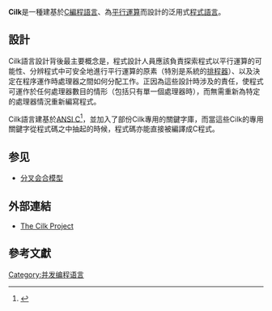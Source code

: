 {{NoteTA
|G1 = IT
}}
{{Infobox programming language
| name = Cilk
| logo =
| paradigm = [[指令式编程|指令式]] ([[过程式编程|过程式]]), [[结构化编程|结构化]], [[并行计算|并行]]
| year = 1994
| designer =[[MIT|MIT]]计算机科学实验室
| developer =[[Intel|Intel]]
| latest_release_version =
| latest release date =
| typing                 = [[类型系统|静态]], [[弱类型|弱类型]], [[声明类型|声明]]
| implementations =
| dialects = Cilk++, Cilk Plus
| influenced_by =[[C语言|C]]
| influenced = [[OpenMP|OpenMP]] 3.0<ref>{{cite conference |title=A Runtime Implementation of OpenMP Tasks |first1=James |last1=LaGrone |first2=Ayodunni |last2=Aribuki |first3=Cody |last3=Addison |first4=Barbara |last4=Chapman |conference=7th Int'l Workshop on OpenMP |year=2011 |pages=165–178 |doi=10.1007/978-3-642-21487-5_13}}</ref>
| operating_system =
| license =
| website =
| file_ext =
}}
{{Infobox programming language
| name                   = Cilk Plus
| logo                   =
| paradigm               = 
| year                   = 2010
| designer               = Intel
| developer              = Intel
| latest_release_version = 1.2
| latest release date    = {{release date and age|2013|09|09}}
| typing                 =
| implementations        =
| dialects               =
| influenced_by          = 
| influenced             =
| operating_system       =
| license                =
| website                = {{URL|www.cilkplus.org}}
| file_ext               = (同于C或C++)
}}
'''Cilk'''是一種建基於[[C編程語言|C編程語言]]、為[[平行運算|平行運算]]而設計的泛用式[[程式語言|程式語言]]。

== 設計 ==
Cilk語言設計背後最主要概念是，程式設計人員應該負責探索程式以平行運算的可能性、分辨程式中可安全地進行平行運算的原素（特別是系統的[[排程器|排程器]]）、以及決定在程序運作時處理器之間如何分配工作。正因為這些設計時涉及的責任，使程式可運作於任何處理器數目的情形（包括只有單一個處理器時），而無需重新為特定的處理器情況重新編寫程式。

Cilk語言建基於[[ANSI_C|ANSI C]]<ref>{{Cite web |url=http://supertech.lcs.mit.edu/cilk/FAQ/section1.html#whatiscilk |title=存档副本 |accessdate=2007-06-25 |archive-date=2007-02-22 |archive-url=https://web.archive.org/web/20070222223656/http://supertech.lcs.mit.edu/cilk/FAQ/section1.html#whatiscilk |dead-url=no }}</ref>，並加入了部份Cilk專用的關鍵字庫，而當這些Cilk的專用關鍵字從程式碼之中抽起的時候，程式碼亦能直接被編譯成C程式。

==参见==
*[[分叉会合模型|分叉会合模型]]

== 外部連結 ==
*[http://supertech.lcs.mit.edu/cilk/ The Cilk Project]{{Wayback|url=http://supertech.lcs.mit.edu/cilk/ |date=20040415030309 }}

== 參考文獻 ==

{{reflist}}

{{compu-stub}}

[[Category:并发编程语言|Category:并发编程语言]]